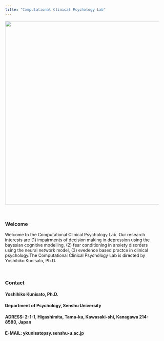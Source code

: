 ```yaml
---
title: "Computational Clinical Psychology Lab"
---
```


<img src="mark.png" width="600px">

<br />

### Welcome 
Welcome to the Computational Clinical Psychology Lab.
Our research interests are (1)  impairments of decision making in depression using the bayesian cognitive modelling, (2) fear conditioning in anxiety disorders using the neural network model, (3) evedence based practce in clinical psychology.The Computational Clinical Psychology Lab is directed by Yoshihiko Kunisato, Ph.D.

<br />

### Contact
#### Yoshihiko Kunisato, Ph.D.
#### Department of Psychology, Senshu University
#### ADRESS: 2-1-1, Higashimita, Tama-ku, Kawasaki-shi, Kanagawa 214-8580, Japan
#### E-MAIL: ykunisato<at>psy.senshu-u.ac.jp